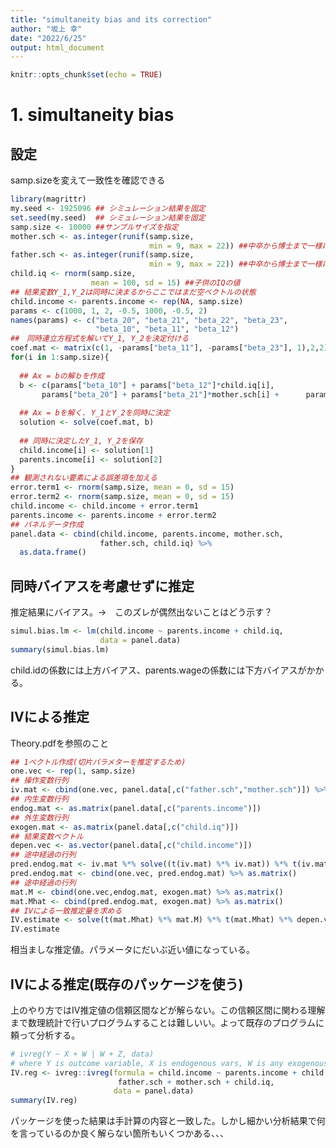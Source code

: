 ```yaml
---
title: "simultaneity bias and its correction"
author: "坂上 幸"
date: "2022/6/25"
output: html_document
---
```


```r
knitr::opts_chunk$set(echo = TRUE)
```

# 1. simultaneity bias

## 設定

samp.sizeを変えて一致性を確認できる

```r
library(magrittr)
my.seed <- 1925096 ## シミュレーション結果を固定
set.seed(my.seed)  ## シミュレーション結果を固定
samp.size <- 10000 ##サンプルサイズを指定
mother.sch <- as.integer(runif(samp.size,
                               min = 9, max = 22)) ##中卒から博士まで一様に分布する
father.sch <- as.integer(runif(samp.size,
                               min = 9, max = 22)) ##中卒から博士まで一様に分布する
child.iq <- rnorm(samp.size,
                  mean = 100, sd = 15) ##子供のIQの値
## 結果変数Y_1,Y_2は同時に決まるからここではまだ空ベクトルの状態
child.income <- parents.income <- rep(NA, samp.size)
params <- c(1000, 1, 2, -0.5, 1000, -0.5, 2) 
names(params) <- c("beta_20", "beta_21", "beta_22", "beta_23",
                   "beta_10", "beta_11", "beta_12")
##　同時連立方程式を解いてY_1, Y_2を決定付ける
coef.mat <- matrix(c(1, -params["beta_11"], -params["beta_23"], 1),2,2)
for(i in 1:samp.size){
  
  ## Ax = bの解ｂを作成
  b <- c(params["beta_10"] + params["beta_12"]*child.iq[i],
       params["beta_20"] + params["beta_21"]*mother.sch[i] +      params["beta_22"]*father.sch[i])
  
  ## Ax = bを解く. Y_1とY_2を同時に決定
  solution <- solve(coef.mat, b)
  
  ## 同時に決定したY_1, Y_2を保存
  child.income[i] <- solution[1]
  parents.income[i] <- solution[2]
}
## 観測されない要素による誤差項を加える
error.term1 <- rnorm(samp.size, mean = 0, sd = 15)
error.term2 <- rnorm(samp.size, mean = 0, sd = 15)
child.income <- child.income + error.term1
parents.income <- parents.income + error.term2
## パネルデータ作成
panel.data <- cbind(child.income, parents.income, mother.sch,
                    father.sch, child.iq) %>% 
  as.data.frame()
```

## 同時バイアスを考慮せずに推定

推定結果にバイアス。→　このズレが偶然出ないことはどう示す？

```r
simul.bias.lm <- lm(child.income ~ parents.income + child.iq,
                    data = panel.data)
summary(simul.bias.lm)
```

child.idの係数には上方バイアス、parents.wageの係数には下方バイアスがかかる。

## IVによる推定

Theory.pdfを参照のこと

```r
## 1ベクトル作成(切片パラメターを推定するため)
one.vec <- rep(1, samp.size)
## 操作変数行列
iv.mat <- cbind(one.vec, panel.data[,c("father.sch","mother.sch")]) %>% as.matrix()
## 内生変数行列
endog.mat <- as.matrix(panel.data[,c("parents.income")])
## 外生変数行列
exogen.mat <- as.matrix(panel.data[,c("child.iq")])
## 結果変数ベクトル
depen.vec <- as.vector(panel.data[,c("child.income")])
## 途中経過の行列
pred.endog.mat <- iv.mat %*% solve((t(iv.mat) %*% iv.mat)) %*% t(iv.mat) %*% endog.mat %>% as.matrix()
pred.endog.mat <- cbind(one.vec, pred.endog.mat) %>% as.matrix()
## 途中経過の行列
mat.M <- cbind(one.vec,endog.mat, exogen.mat) %>% as.matrix()
mat.Mhat <- cbind(pred.endog.mat, exogen.mat) %>% as.matrix()
## IVによる一致推定量を求める
IV.estimate <- solve(t(mat.Mhat) %*% mat.M) %*% t(mat.Mhat) %*% depen.vec
IV.estimate
```

相当ましな推定値。パラメータにだいぶ近い値になっている。

## IVによる推定(既存のパッケージを使う)

上のやり方ではIV推定値の信頼区間などが解らない。この信頼区間に関わる理解まで数理統計で行いプログラムすることは難しいい。よって既存のプログラムに頼って分析する。

```r
# ivreg(Y ~ X + W | W + Z, data)
# where Y is outcome variable, X is endogenous vars, W is any exogenous vars not including instruments, and Z is the instruments. 
IV.reg <- ivreg::ivreg(formula = child.income ~ parents.income + child.iq |
                        father.sch + mother.sch + child.iq,
                       data = panel.data)
summary(IV.reg)
```
パッケージを使った結果は手計算の内容と一致した。しかし細かい分析結果で何を言っているのか良く解らない箇所もいくつかある、、、

